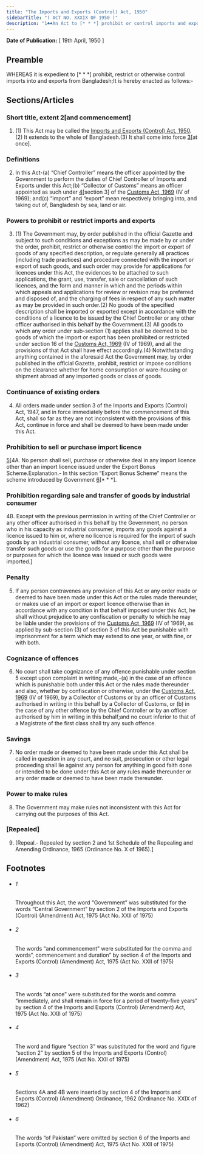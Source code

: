 ```yaml
---
title: "The Imports and Exports (Control) Act, 1950"
sidebarTitle: "( ACT NO. XXXIX OF 1950 )"
description: "1♣♠An Act to [* * *] prohibit or control imports and exports."
---
```


**Date of Publication:** [ 19th April, 1950 ]

## Preamble

WHEREAS it is expedient to [\* \* \*] prohibit, restrict or otherwise control imports into and exports from Bangladesh;It is hereby enacted as follows:-

## Sections/Articles

### Short title, extent 2[and commencement]

1. (1) This Act may be called the [Imports and Exports (Control) Act, 1950](/act-236.html "Imports and Exports (Control) Act, 1950").(2) It extends to the whole of Bangladesh.(3) It shall come into force [3](1)[at once].

### Definitions

2. In this Act-(a) “Chief Controller” means the officer appointed by the Government to perform the duties of Chief Controller of Imports and Exports under this Act;(b) “Collector of Customs” means an officer appointed as such under [4](1)[section 3] of the [Customs Act, 1969](/act-354.html "Customs Act, 1969") (IV of 1969); and(c) “import” and “export” mean respectively bringing into, and taking out of, Bangladesh by sea, land or air.

### Powers to prohibit or restrict imports and exports

3. (1) The Government may, by order published in the official Gazette and subject to such conditions and exceptions as may be made by or under the order, prohibit, restrict or otherwise control the import or export of goods of any specified description, or regulate generally all practices (including trade practices) and procedure connected with the import or export of such goods, and such order may provide for applications for licences under this Act, the evidences to be attached to such applications, the grant, use, transfer, sale or cancellation of such licences, and the form and manner in which and the periods within which appeals and applications for review or revision may be preferred and disposed of, and the charging of fees in respect of any such matter as may be provided in such order.(2) No goods of the specified description shall be imported or exported except in accordance with the conditions of a licence to be issued by the Chief Controller or any other officer authorised in this behalf by the Government.(3) All goods to which any order under sub-section (1) applies shall be deemed to be goods of which the import or export has been prohibited or restricted under section 16 of the [Customs Act, 1969](/act-354.html "Customs Act, 1969") (IV of 1969), and all the provisions of that Act shall have effect accordingly.(4) Notwithstanding anything contained in the aforesaid Act the Government may, by order published in the official Gazette, prohibit, restrict or impose conditions on the clearance whether for home consumption or ware-housing or shipment abroad of any imported goods or class of goods.

### Continuance of existing orders

4. All orders made under section 3 of the Imports and Exports (Control) Act, 1947, and in force immediately before the commencement of this Act, shall so far as they are not inconsistent with the provisions of this Act, continue in force and shall be deemed to have been made under this Act.

### Prohibition to sell or purchase import licence

[5](1)[4A. No person shall sell, purchase or otherwise deal in any import licence other than an import licence issued under the Export Bonus Scheme.Explanation.- In this section “Export Bonus Scheme” means the scheme introduced by Government [6](2)[\* \* \*].

### Prohibition regarding sale and transfer of goods by industrial consumer

4B. Except with the previous permission in writing of the Chief Controller or any other officer authorised in this behalf by the Government, no person who in his capacity as industrial consumer, imports any goods against a licence issued to him or, where no licence is required for the import of such goods by an industrial consumer, without any licence, shall sell or otherwise transfer such goods or use the goods for a purpose other than the purpose or purposes for which the licence was issued or such goods were imported.]

### Penalty

5. If any person contravenes any provision of this Act or any order made or deemed to have been made under this Act or the rules made thereunder, or makes use of an import or export licence otherwise than in accordance with any condition in that behalf imposed under this Act, he shall without prejudice to any confiscation or penalty to which he may be liable under the provisions of the [Customs Act, 1969](/act-354.html "Customs Act, 1969") (IV of 1969), as applied by sub-section (3) of section 3 of this Act be punishable with imprisonment for a term which may extend to one year, or with fine, or with both.

### Cognizance of offences

6. No court shall take cognizance of any offence punishable under section 5 except upon complaint in writing made,-(a) in the case of an offence which is punishable both under this Act or the rules made thereunder and also, whether by confiscation or otherwise, under the [Customs Act, 1969](/act-354.html "Customs Act, 1969") (IV of 1969), by a Collector of Customs or by an officer of Customs authorised in writing in this behalf by a Collector of Customs, or (b) in the case of any other offence by the Chief Controller or by an officer authorised by him in writing in this behalf;and no court inferior to that of a Magistrate of the first class shall try any such offence.

### Savings

7. No order made or deemed to have been made under this Act shall be called in question in any court, and no suit, prosecution or other legal proceeding shall lie against any person for anything in good faith done or intended to be done under this Act or any rules made thereunder or any order made or deemed to have been made thereunder.

### Power to make rules

8. The Government may make rules not inconsistent with this Act for carrying out the purposes of this Act.

### [Repealed]

9. [Repeal.- Repealed by section 2 and 1st Schedule of the Repealing and Amending Ordinance, 1965 (Ordinance No. X of 1965).]

## Footnotes

- ###### 1

  Throughout this Act, the word “Government” was substituted for the words “Central Government” by section 2 of the Imports and Exports (Control) (Amendment) Act, 1975 (Act No. XXII of 1975)

- ###### 2

  The words “and commencement” were substituted for the comma and words“, commencement and duration” by section 4 of the Imports and Exports (Control) (Amendment) Act, 1975 (Act No. XXII of 1975)

- ###### 3

  The words “at once” were substituted for the words and comma “immediately, and shall remain in force for a period of twenty-five years” by section 4 of the Imports and Exports (Control) (Amendment) Act, 1975 (Act No. XXII of 1975)

- ###### 4

  The word and figure “section 3” was substituted for the word and figure “section 2” by section 5 of the Imports and Exports (Control) (Amendment) Act, 1975 (Act No. XXII of 1975)

- ###### 5

  Sections 4A and 4B were inserted by section 4 of the Imports and Exports (Control) (Amendment) Ordinance, 1962 (Ordinance No. XXIX of 1962)

- ###### 6

  The words “of Pakistan” were omitted by section 6 of the Imports and Exports (Control) (Amendment) Act, 1975 (Act No. XXII of 1975)
